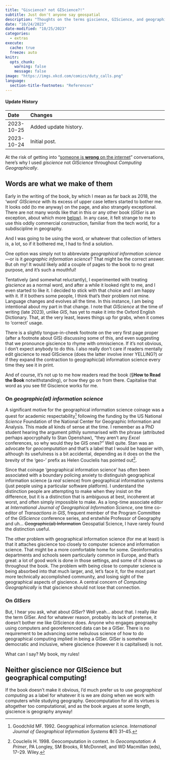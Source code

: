 ```yaml
---
title: "Giscience? not GIScience?!"
subtitle: Just don't anyone say geospatial
description: "Thoughts on the terms giscience, GIScience, and geographic(al) information science. Also: GISer"
date: "10/24/2023"
date-modified: "10/25/2023"
categories:
  - extras
execute: 
  cache: true
  freeze: auto
knitr:
  opts_chunk: 
    warning: false
    message: false
image: "https://imgs.xkcd.com/comics/duty_calls.png"
language:
  section-title-footnotes: "References"
---
```


::: {.callout-note collapse="true"}
#### Update History

| Date       | Changes                                                                |
|:-----------|:-----------------------------------------------------------------------|
| 2023-10-25 | Added update history.                                                  |
| 2023-10-24 | Initial post.                                                          |

:::

At the risk of getting into "[someone is **wrong** on the internet](https://xkcd.com/386/)" conversations, here's why I used *giscience* not *GIScience* throughout *Computing Geographically*.

## Words are what we make of them
Early in the writing of the book, by which I mean as far back as 2018, the 'word' *GIScience* with its excess of upper case letters started to bother me. It looks odd (to me anyway) on the page, and also strangely exceptional. There are not many words like that in this or any other book (*GISer* is an exception, about which more [below](#on-gisers)). In any case, it felt strange to me to use this oddly commercial construction, familiar from the tech world, for a subdiscipline in geography.

And I was going to be using the word, or whatever that collection of letters is, a lot, so if it bothered me, I had to find a solution.

One option was simply not to abbreviate *geographical information science*&mdash;or is it *geographic information science*? That might be the correct answer. But oh my! It would likely add a couple of pages to the book to no great purpose, and it's such a mouthful!

Tentatively (and somewhat reluctantly), I experimented with treating *giscience* as a normal word, and after a while it looked right to me, and I even started to like it. I decided to stick with that choice and I am happy with it. If it bothers some people, I think that's their problem not mine. Language changes and evolves all the time. In this instance, I am being intentional about my part in that change. I note that *GIScience* at the time of writing (late 2023), unlike *GIS*, has yet to make it into the Oxford English Dictionary. That, at the very least, leaves things up for grabs, when it comes to 'correct' usage. 

There is a slightly tongue-in-cheek footnote on the very first page proper (after a footnote about GIS) discussing some of this, and even suggesting that we pronounce giscience to rhyme with omniscience. If it's not obvious, I don't expect anybody to do this. I also really don't care if readers mentally edit giscience to read GIScience (does the latter involve inner YELLING?) or if they expand the contraction to geographic(al) information science every time they see it in print.

And of course, it's not up to me how readers read the book (&sect;**How to Read the Book** notwithstanding), or how they go on from there. Capitalise that word as you see fit! Giscience works for me.

### On *geographic(al) information science*
A significant motive for the geographical information science coinage was a quest for academic respectability^[Goodchild MF. 1992. Geographical information science. *International Journal of Geographical Information Systems* **6**(1) 31–45.] following the funding by the US National _Science_ Foundation of the National Center for Geographic Information and Analysis. This made all kinds of sense at the time. I remember as a PhD student hearing the argument pithily summarised with the phrase (attributed perhaps apocryphally to Stan Openshaw), "they aren't any *Excel* conferences, so why would they be GIS ones?" Well quite. Stan was an advocate for *geocomputation* and that's a label that I would be happier with, although its usefulness is a bit accidental, depending as it does on the the brevity of the 'geo-' prefix as Helen Couclelis has pointed out^[Couclelis H. 1998. Geocomputation in context. In *Geocomputation: A Primer*, PA Longley, SM Brooks, R McDonnell, and WD Macmillan (eds), 17–29. Wiley.].

Since that coinage 'geographical information science' has often been associated with a boundary policing anxiety to distinguish geographical information science (a _real_ science) from geographical information systems (just people using a particular software platform). I understand the distinction people are attempting to make when they insist on the difference, but it is a distinction that is ambiguous at best, incoherent at worst, and often simply impossible to make. As a long-time associate editor at _International Journal of Geographical Information Science_, one time co-editor of _Transactions in GIS_, frequent member of the Program Committee of the _GIScience_ conference series, and erstwhile Professor of Geography and uh... ~~Geographic(al) Information~~ Geospatial Science, I have rarely found the distinction useful.

The other problem with geographical information science (for me at least) is that it attaches giscience too closely to computer science and information science. That might be a more comfortable home for some. Geoinformatics departments and schools seem particularly common in Europe, and that's great: a lot of good work is done in those settings, and some of it shows up throughout the book. The problem with being close to computer science is being absorbed into that much larger, and, let's face it, for the most part more technically accomplished community, and losing sight of the geographical aspects of giscience. A central concern of _Computing Geographically_ is that giscience should not lose that connection.

### On *GISers*
But, I hear you ask, what about *GISer*? Well yeah... about that. I really *like* the term GISer. And for whatever reason, probably its lack of pretense, it doesn't bother me like GIScience does. Anyone who engages geography using computers and georeferenced data can be a GISer. There is no requirement to be advancing some nebulous science of how to do geographical computing implied in being a GISer. GISer is somehow democratic and inclusive, where giscience (however it is capitalised) is not.

What can I say? My book, my rules!

## Neither giscience nor GIScience but geographical computing!
If the book doesn't make it obvious, I'd much prefer us to use _geographical computing_ as a label for whatever it is we are doing when we work with computers while studying geography. Geocomputation for all its virtues is altogether too computational, and as the book argues at some length, giscience is geography anyway!

